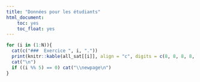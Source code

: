 ```yaml
---
title: "Données pour les étudiants"
html_document: 
    toc: yes
    toc_float: yes
---
```


```r
for (i in (1:N)){
  cat(c("###  Exercice ", i, "."))
  print(knitr::kable(all_sat[[i]], align = "c", digits = c(8, 8, 8, 8, 6)))
  cat("\n")
  if ((i %% 5) == 0) cat("\\newpage\n")
}
```
